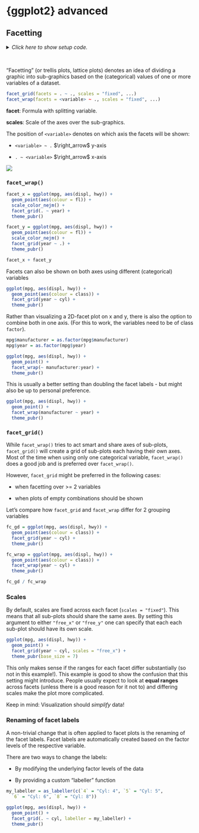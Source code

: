 # {ggplot2} advanced {#vis-adv}

## Facetting

<details><summary>*Click here to show setup code.*</summary>
```r
library(tidyverse)
library(ggsci)
library(ggpubr)
library(patchwork)
```
</details>

<br>

"Facetting" (or trellis plots, lattice plots) denotes an idea of dividing a graphic into sub-graphics based on the (categorical) values of one or more variables of a dataset.

```r
facet_grid(facets = . ~ ., scales = "fixed", ...)
facet_wrap(facets = <variable> ~ ., scales = "fixed", ...)
```

**facet**: Formula with splitting variable.

**scales**: Scale of the axes over the sub-graphics.

The position of `<variable>` denotes on which axis the facets will be shown:

- `<variable> ~ .` $\right_arrow$ y-axis

- `. ~ <variable>` $\right_arrow$ x-axis

![](img/facets.png)

### `facet_wrap()`

```r
facet_x = ggplot(mpg, aes(displ, hwy)) +
  geom_point(aes(colour = fl)) +
  scale_color_nejm() +
  facet_grid(. ~ year) +
  theme_pubr()

facet_y = ggplot(mpg, aes(displ, hwy)) +
  geom_point(aes(colour = fl)) +
  scale_color_nejm() +
  facet_grid(year ~ .) +
  theme_pubr()
```

```r
facet_x + facet_y
```

Facets can also be shown on both axes using different (categorical) variables

```r
ggplot(mpg, aes(displ, hwy)) +
  geom_point(aes(colour = class)) +
  facet_grid(year ~ cyl) +
  theme_pubr()
```

Rather than visualizing a 2D-facet plot on x and y, there is also the option to combine both in one axis.
(For this to work, the variables need to be of class `factor`).

```r
mpg$manufacturer = as.factor(mpg$manufacturer)
mpg$year = as.factor(mpg$year)
```

```r
ggplot(mpg, aes(displ, hwy)) +
  geom_point() +
  facet_wrap(~ manufacturer:year) +
  theme_pubr()
```

This is usually a better setting than doubling the facet labels - but might also be up to personal preference.

```r
ggplot(mpg, aes(displ, hwy)) +
  geom_point() +
  facet_wrap(manufacturer ~ year) +
  theme_pubr()
```

### `facet_grid()`

While `facet_wrap()` tries to act smart and share axes of sub-plots, `facet_grid()` will create a grid of sub-plots each having their own axes.
Most of the time when using only one categorical variable, `facet_wrap()` does a good job and is preferred over `facet_wrap()`.

However, `facet_grid` might be preferred in the following cases:

- when facetting over >= 2 variables

- when plots of empty combinations should be shown

Let's compare how `facet_grid` and `facet_wrap` differ for 2 grouping variables

```r
fc_gd = ggplot(mpg, aes(displ, hwy)) +
  geom_point(aes(colour = class)) +
  facet_grid(year ~ cyl) +
  theme_pubr()

fc_wrap = ggplot(mpg, aes(displ, hwy)) +
  geom_point(aes(colour = class)) +
  facet_wrap(year ~ cyl) +
  theme_pubr()

fc_gd / fc_wrap
```

### Scales

By default, scales are fixed across each facet (`scales = "fixed"`).
This means that all sub-plots should share the same axes.
By setting this argument to either `"free_x"` or `"free_y"` one can specify that each each sub-plot should have its own scale.

```r
ggplot(mpg, aes(displ, hwy)) +
  geom_point() +
  facet_grid(year ~ cyl, scales = "free_x") +
  theme_pubr(base_size = 7)
```

This only makes sense if the ranges for each facet differ substantially (so not in this example!).
This example is good to show the confusion that this setting might introduce.
People usually expect to look at **equal ranges** across facets (unless there is a good reason for it not to) and differing scales make the plot more complicated.

Keep in mind: Visualization should _simplify_ data!

### Renaming of facet labels

A non-trivial change that is often applied to facet plots is the renaming of the facet labels.
Facet labels are automatically created based on the factor levels of the respective variable.

There are two ways to change the labels:

- By modifying the underlying factor levels of the data

- By providing a custom "labeller" function

```r
my_labeller = as_labeller(c(`4` = "Cyl: 4", `5` = "Cyl: 5",
  `6` = "Cyl: 6", `8` = "Cyl: 8"))
```

```r
ggplot(mpg, aes(displ, hwy)) +
  geom_point() +
  facet_grid(. ~ cyl, labeller = my_labeller) +
  theme_pubr()
```
